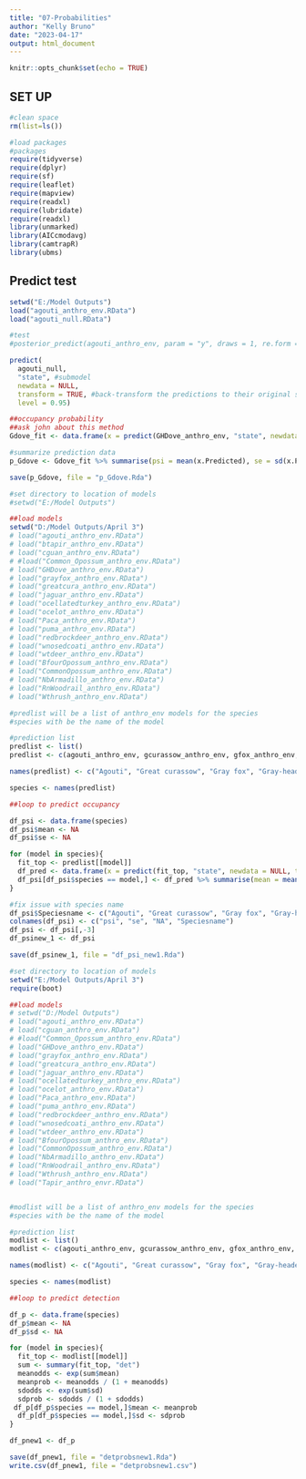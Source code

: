 ```yaml
---
title: "07-Probabilities"
author: "Kelly Bruno"
date: "2023-04-17"
output: html_document
---
```



```r
knitr::opts_chunk$set(echo = TRUE)
```

## SET UP 

```r
#clean space
rm(list=ls())

#load packages
#packages
require(tidyverse)
require(dplyr)
require(sf)
require(leaflet)
require(mapview)
require(readxl)
require(lubridate)
require(readxl)
library(unmarked)
library(AICcmodavg)
library(camtrapR)
library(ubms)

```

## Predict test

```r
setwd("E:/Model Outputs")
load("agouti_anthro_env.RData")
load("agouti_null.RData")

#test
#posterior_predict(agouti_anthro_env, param = "y", draws = 1, re.form = NULL)

predict(
  agouti_null,
  "state", #submodel
  newdata = NULL,
  transform = TRUE, #back-transform the predictions to their original scale
  level = 0.95)

##occupancy probability
##ask john about this method
Gdove_fit <- data.frame(x = predict(GHDove_anthro_env, "state", newdata = NULL, transform = TRUE, re.form = NULL, level = 0.95))

#summarize prediction data
p_Gdove <- Gdove_fit %>% summarise(psi = mean(x.Predicted), se = sd(x.Predicted, na.rm = TRUE)/sqrt(n())) %>% as.data.frame()

save(p_Gdove, file = "p_Gdove.Rda")

```


```r
#set directory to location of models
#setwd("E:/Model Outputs")

##load models
setwd("D:/Model Outputs/April 3")
# load("agouti_anthro_env.RData")
# load("btapir_anthro_env.RData")
# load("cguan_anthro_env.RData")
# #load("Common_Opossum_anthro_env.RData")
# load("GHDove_anthro_env.RData")
# load("grayfox_anthro_env.RData")
# load("greatcura_anthro_env.RData")
# load("jaguar_anthro_env.RData")
# load("ocellatedturkey_anthro_env.RData")
# load("ocelot_anthro_env.RData")
# load("Paca_anthro_env.RData")
# load("puma_anthro_env.RData")
# load("redbrockdeer_anthro_env.RData")
# load("wnosedcoati_anthro_env.RData")
# load("wtdeer_anthro_env.RData")
# load("BfourOpossum_anthro_env.RData")
# load("CommonOpossum_anthro_env.RData")
# load("NbArmadillo_anthro_env.RData")
# load("RnWoodrail_anthro_env.RData")
# load("Wthrush_anthro_env.RData")

#predlist will be a list of anthro_env models for the species
#species with be the name of the model

#prediction list
predlist <- list()
predlist <- c(agouti_anthro_env, gcurassow_anthro_env, gfox_anthro_env, ghdove_anthro_env, ocelot_anthro_env, oturkey_anthro_env, paca_anthro_env, puma_anthro_env, rbdeer_anthro_env, wtdeer_anthro_env)

names(predlist) <- c("Agouti", "Great curassow", "Gray fox", "Gray-headed dove", "Ocelot", "Ocellated turkey", "Paca", "Puma", "Red brocket", "White-tailed deer")

species <- names(predlist)

##loop to predict occupancy

df_psi <- data.frame(species)
df_psi$mean <- NA
df_psi$se <- NA

for (model in species){
  fit_top <- predlist[[model]]
  df_pred <- data.frame(x = predict(fit_top, "state", newdata = NULL, transform = TRUE, re.form = NULL, level = 0.95))
  df_psi[df_psi$species == model,] <- df_pred %>% summarise(mean = mean(x.Predicted), se = sd(x.Predicted, na.rm = TRUE)/sqrt(n())) %>% as.data.frame()
}

#fix issue with species name
df_psi$Speciesname <- c("Agouti", "Great curassow", "Gray fox", "Gray-headed dove", "Ocelot", "Ocellated turkey", "Paca", "Puma", "Red brocket", "White-tailed deer")
colnames(df_psi) <- c("psi", "se", "NA", "Speciesname")
df_psi <- df_psi[,-3]
df_psinew_1 <- df_psi

save(df_psinew_1, file = "df_psi_new1.Rda")

```

```r
#set directory to location of models
setwd("E:/Model Outputs/April 3")
require(boot)

##load models
# setwd("D:/Model Outputs")
# load("agouti_anthro_env.RData")
# load("cguan_anthro_env.RData")
# #load("Common_Opossum_anthro_env.RData")
# load("GHDove_anthro_env.RData")
# load("grayfox_anthro_env.RData")
# load("greatcura_anthro_env.RData")
# load("jaguar_anthro_env.RData")
# load("ocellatedturkey_anthro_env.RData")
# load("ocelot_anthro_env.RData")
# load("Paca_anthro_env.RData")
# load("puma_anthro_env.RData")
# load("redbrockdeer_anthro_env.RData")
# load("wnosedcoati_anthro_env.RData")
# load("wtdeer_anthro_env.RData")
# load("BfourOpossum_anthro_env.RData")
# load("CommonOpossum_anthro_env.RData")
# load("NbArmadillo_anthro_env.RData")
# load("RnWoodrail_anthro_env.RData")
# load("Wthrush_anthro_env.RData")
# load("Tapir_anthro_envr.RData")


#modlist will be a list of anthro_env models for the species
#species with be the name of the model

#prediction list
modlist <- list()
modlist <- c(agouti_anthro_env, gcurassow_anthro_env, gfox_anthro_env, ghdove_anthro_env, ocelot_anthro_env, oturkey_anthro_env, paca_anthro_env, puma_anthro_env, rbdeer_anthro_env, wtdeer_anthro_env)

names(modlist) <- c("Agouti", "Great curassow", "Gray fox", "Gray-headed dove", "Ocelot", "Ocellated turkey", "Paca", "Puma", "Red brocket", "White-tailed deer")

species <- names(modlist)

##loop to predict detection

df_p <- data.frame(species)
df_p$mean <- NA
df_p$sd <- NA

for (model in species){
  fit_top <- modlist[[model]]
  sum <- summary(fit_top, "det")
  meanodds <- exp(sum$mean)
  meanprob <- meanodds / (1 + meanodds)
  sdodds <- exp(sum$sd)
  sdprob <- sdodds / (1 + sdodds)
 df_p[df_p$species == model,]$mean <- meanprob
  df_p[df_p$species == model,]$sd <- sdprob
}

df_pnew1 <- df_p

save(df_pnew1, file = "detprobsnew1.Rda")
write.csv(df_pnew1, file = "detprobsnew1.csv")

```
